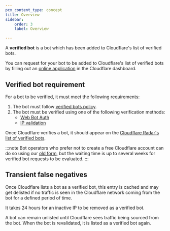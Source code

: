 ```yaml
---
pcx_content_type: concept
title: Overview
sidebar:
    order: 3
    label: Overview

---
```



A **verified bot** is a bot which has been added to Cloudflare's list of <GlossaryTooltip term="verified bot">verified bots</GlossaryTooltip>.

You can request for your bot to be added to Cloudflare's list of verified bots by filling out an [online application](https://dash.cloudflare.com/?to=/:account/configurations/verified-bots) in the Cloudflare dashboard.

## Verified bot requirement

For a bot to be verified, it must meet the following requirements:

1. The bot must follow [verified bots policy](/bots/concepts/bot/verified-bots/policy/).
2. The bot must be verified using one of the following verification methods:
   - [Web Bot Auth](/bots/concepts/bot/verified-bots/web-bot-auth/)
   - [IP validation](/bots/concepts/bot/verified-bots/ip-validation/)

Once Cloudflare verifies a bot, it should appear on the [Cloudflare Radar's list of verified bots](https://radar.cloudflare.com/verified-bots).

:::note
Bot operators who prefer not to create a free Cloudflare account can do so using our [old form](https://docs.google.com/forms/d/e/1FAIpQLSdqYNuULEypMnp4i5pROSc-uP6x65Xub9svD27mb8JChA_-XA/viewform?usp=sf_link), but the waiting time is up to several weeks for verified bot requests to be evaluated.
:::

## Transient false negatives

Once Cloudflare lists a bot as a verified bot, this entry is cached and may get delisted if no traffic is seen in the Cloudflare network coming from the bot for a defined period of time.

It takes 24 hours for an inactive IP to be removed as a verified bot.

A bot can remain unlisted until Cloudflare sees traffic being sourced from the bot. When the bot is revalidated, it is listed as a verified bot again.

